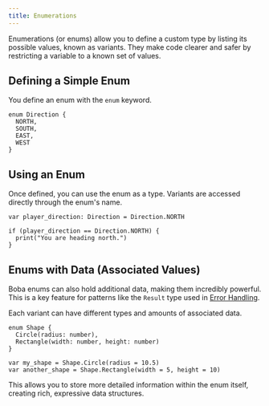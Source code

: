 ```yaml
---
title: Enumerations
---
```


Enumerations (or enums) allow you to define a custom type by listing its possible values, known as variants. They make code clearer and safer by restricting a variable to a known set of values.

## Defining a Simple Enum

You define an enum with the `enum` keyword.

```boba
enum Direction {
  NORTH,
  SOUTH,
  EAST,
  WEST
}
```

## Using an Enum

Once defined, you can use the enum as a type. Variants are accessed directly through the enum's name.

```boba
var player_direction: Direction = Direction.NORTH

if (player_direction == Direction.NORTH) {
  print("You are heading north.")
}
```

## Enums with Data (Associated Values)

Boba enums can also hold additional data, making them incredibly powerful. This is a key feature for patterns like the `Result` type used in [Error Handling](./error-handling.mdx).

Each variant can have different types and amounts of associated data.

```boba
enum Shape {
  Circle(radius: number),
  Rectangle(width: number, height: number)
}

var my_shape = Shape.Circle(radius = 10.5)
var another_shape = Shape.Rectangle(width = 5, height = 10)
```

This allows you to store more detailed information within the enum itself, creating rich, expressive data structures.